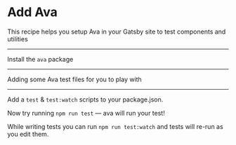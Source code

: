 # Add Ava

This recipe helps you setup Ava in your Gatsby site to test components and utilities

---

Install the `ava` package

<NPMPackage name="ava" />

---

Adding some Ava test files for you to play with

<File
  path="src/ava-example/sum.js"
  content="https://gist.githubusercontent.com/Slashgear/d14bc99dc2ca3f08351579d1eceb1b2e/raw/c368b1db22e44bf5c4a4814a008bbbf3aa5652a1/sum.js"
/>

<File
  path="src/ava-example/sum.test.js"
  content="https://gist.githubusercontent.com/Slashgear/48f654e5d42765f4adf0725ed1cf7de4/raw/831c58be0dd8c308dba1cc24f0d4c37855f6d0aa/sum.test.js"
/>

---

Add a `test` & `test:watch` scripts to your package.json.

Now try running `npm run test` — ava will run your test!

While writing tests you can run `npm run test:watch` and tests will re-run
as you edit them.

<NPMScript
  name="test"
  command="ava"
/>

<NPMScript
  name="test:watch"
  command="ava --watch"
/>
